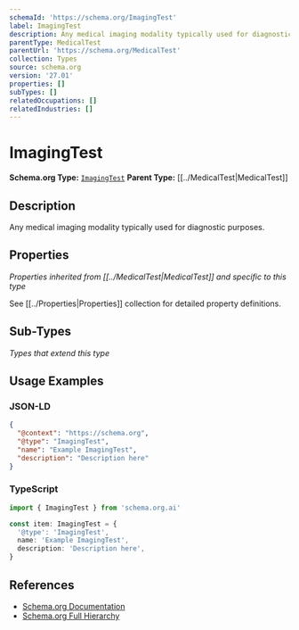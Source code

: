 ```yaml
---
schemaId: 'https://schema.org/ImagingTest'
label: ImagingTest
description: Any medical imaging modality typically used for diagnostic purposes.
parentType: MedicalTest
parentUrl: 'https://schema.org/MedicalTest'
collection: Types
source: schema.org
version: '27.01'
properties: []
subTypes: []
relatedOccupations: []
relatedIndustries: []
---
```

# ImagingTest

**Schema.org Type:** [`ImagingTest`](https://schema.org/ImagingTest)
**Parent Type:** [[../MedicalTest|MedicalTest]]

## Description

Any medical imaging modality typically used for diagnostic purposes.

## Properties

*Properties inherited from [[../MedicalTest|MedicalTest]] and specific to this type*

See [[../Properties|Properties]] collection for detailed property definitions.

## Sub-Types

*Types that extend this type*

## Usage Examples

### JSON-LD

```json
{
  "@context": "https://schema.org",
  "@type": "ImagingTest",
  "name": "Example ImagingTest",
  "description": "Description here"
}
```

### TypeScript

```typescript
import { ImagingTest } from 'schema.org.ai'

const item: ImagingTest = {
  '@type': 'ImagingTest',
  name: 'Example ImagingTest',
  description: 'Description here',
}
```

## References

- [Schema.org Documentation](https://schema.org/ImagingTest)
- [Schema.org Full Hierarchy](https://schema.org/docs/full.html)
